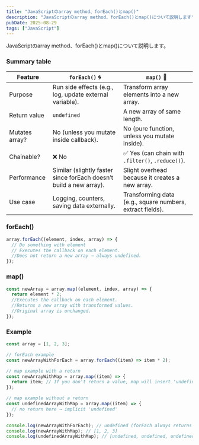 ```yaml
---
title: "JavaScriptのarray method、forEach()とmap()"
description: "JavaScriptのarray method、forEach()とmap()について説明します"
pubDate: 2025-08-29
tags: ["JavaScript"]
---
```


JavaScriptのarray method、forEach()とmap()について説明します。

### Summary table

| Feature        | `forEach()` 🌀                                                     | `map()` 🔁                                                |
| -------------- | ------------------------------------------------------------------ | --------------------------------------------------------- |
| Purpose        | Run side effects (e.g., log, update external variable).            | Transform array elements into a new array.                |
| Return value   | `undefined`                                                        | A new array of same length.                               |
| Mutates array? | No (unless you mutate inside callback).                            | No (pure function, unless you mutate inside).             |
| Chainable?     | ❌ No                                                              | ✅ Yes (can chain with `.filter()`, `.reduce()`).         |
| Performance    | Similar (slightly faster since forEach doesn’t build a new array). | Slight overhead because it creates a new array.           |
| Use case       | Logging, counters, saving data externally.                         | Transforming data (e.g., square numbers, extract fields). |

### forEach()

```javascript
array.forEach((element, index, array) => {
  // Do something with element
  // Executes the callback on each element.
  //Does not return a new array → always undefined.
});
```

### map()

```javascript
const newArray = array.map((element, index, array) => {
  return element * 2;
  //Executes the callback on each element.
  //Returns a new array with transformed values.
  //Original array is unchanged.
});
```

### Example

```javascript
const array = [1, 2, 3];

// forEach example
const newArrayWithForEach = array.forEach((item) => item * 2);

// map example with a return
const newArrayWithMap = array.map((item) => {
  return item; // If you don't return a value, map will insert 'undefined' instead
});

// map example without a return
const undefinedArrayWithMap = array.map((item) => {
  // no return here → implicit 'undefined'
});

console.log(newArrayWithForEach); // undefined (forEach always returns undefined, not an array)
console.log(newArrayWithMap); // [1, 2, 3]
console.log(undefinedArrayWithMap); // [undefined, undefined, undefined]
```
